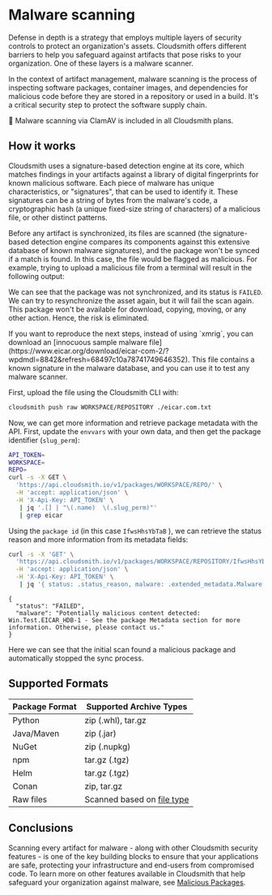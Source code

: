 

# Malware scanning

Defense in depth is a strategy that employs multiple layers of security controls to protect an organization's assets. Cloudsmith offers different barriers to help you safeguard against artifacts that pose risks to your organization. One of these layers is a malware scanner.

In the context of artifact management, malware scanning is the process of inspecting software packages, container images, and dependencies for malicious code before they are stored in a repository or used in a build. It's a critical security step to protect the software supply chain.

<Note>📘 Malware scanning via ClamAV is included in all Cloudsmith plans.</Note>

## How it works

Cloudsmith uses a signature-based detection engine at its core, which matches findings in your artifacts against a library of digital fingerprints for known malicious software. Each piece of malware has unique characteristics, or "signatures", that can be used to identify it. These signatures can be a string of bytes from the malware's code, a cryptographic hash (a unique fixed-size string of characters) of a malicious file, or other distinct patterns.

Before any artifact is synchronized, its files are scanned (the signature-based detection engine compares its components against this extensive database of known malware signatures), and the package won't be synced if a match is found. In this case, the file would be flagged as malicious. For example, trying to upload a malicious file from a terminal will result in the following output:

<BlockImage src={malware} alt=""></BlockImage>

We can see that the package was not synchronized, and its status is `FAILED`. We can try to resynchronize the asset again, but it will fail the scan again. This package won't be available for download, copying, moving, or any other action. Hence, the risk is eliminated.

<BlockImage src={malware_fail_sync} alt=""></BlockImage>

<Note variant="note" headline="Sample malware: eicar">
If you want to reproduce the next steps, instead of using `xmrig`, you can download an [innocuous sample malware file](https://www.eicar.org/download/eicar-com-2/?wpdmdl=8842&refresh=68497c10a78741749646352). This file contains a known signature in the malware database, and you can use it to test any malware scanner.
</Note>

First, upload the file using the Cloudsmith CLI with:

```bash
cloudsmith push raw WORKSPACE/REPOSITORY ./eicar.com.txt
```

Now, we can get more information and retrieve package metadata with the API. First, update the `envvars` with your own data, and then get the package identifier (`slug_perm`):

```bash
API_TOKEN=
WORKSPACE=
REPO=
curl -s -X GET \
  'https://api.cloudsmith.io/v1/packages/WORKSPACE/REPO/' \
  -H 'accept: application/json' \
  -H 'X-Api-Key: API_TOKEN' \
   | jq '.[] | "\(.name)  \(.slug_perm)"' 
   | grep eicar
  ```

Using the `package id` (in this case `IfwsHhsYbTaB` ), we can retrieve the status reason and more information from its metadata fields:

```bash
curl -s -X 'GET' \
  'https://api.cloudsmith.io/v1/packages/WORKSPACE/REPOSITORY/IfwsHhsYbTaB/' \
  -H 'accept: application/json' \
  -H 'X-Api-Key: API_TOKEN' \
   | jq '{ status: .status_reason, malware: .extended_metadata.Malware }'
```

```
{
  "status": "FAILED",
  "malware": "Potentially malicious content detected: Win.Test.EICAR_HDB-1 - See the package Metadata section for more information. Otherwise, please contact us."
}
```

Here we can see that the initial scan found a malicious package and automatically stopped the sync process.

## Supported Formats

| Package Format | Supported Archive Types |
|---|---|
| Python | zip (.whl), tar.gz |
| Java/Maven | zip (.jar) |
| NuGet | zip (.nupkg) |
| npm | tar.gz (.tgz) |
| Helm | tar.gz (.tgz) |
| Conan | zip, tar.gz |
| Raw files | Scanned based on [file type](https://docs.clamav.net/appendix/FileTypes.html) |

## Conclusions

Scanning every artifact for malware - along with other Cloudsmith security features - is one of the key building blocks to ensure that your applications are safe, protecting your infrastructure and end-users from compromised code. To learn more on other features available in Cloudsmith that help safeguard your organization against malware, see [Malicious Packages](/supply-chain-security/epm/malicious-packages).